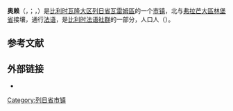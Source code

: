 {{noteTA|G1=比利时地名}}
{{Infobox Belgium municipality
|name             = 奥赖
|native_name      = <small>{{native name|fr|Oreye}}<br>{{native name|nl|Oerle}}</small>
|picture          = Oreye JPG02.jpg
|picture-legend   = 
|map              = Oreye Liège Belgium Map.svg
|map-legend       = 奥赖在[[列日省|列日省]]的位置
|arms             =
|flag             =
|region           = {{BE-REG-WAL}}
|community        = {{BE-FR}}
|province         = {{BE-PROV-LG}}
|arrondissement   = [[瓦雷姆區|瓦雷姆區]]
|nis              = 64056
|pyramid-date
|0-19=
|20-64
|65
|foreigners=
|foreigners-date
|mayor            = Jean-Marc Daerden (Ensemble)
|majority         = Ensemble
|postal-codes     = 4360
|telephone-area   = 019
|web              = [http://www.oreye.be/ www.oreye.be]
|coordinates      = {{coord|50|44|N|05|22|E|region:BE|display=inline,title}}
}}
'''奥赖'''（{{lang-fr|Oreye}}，{{IPA-fr|ɔʁɛj}}；{{lang-nl|Oerle}}，{{IPA-nl|ˈuːrlə|-|Nl-Oerle.ogg}}）是[[比利时|比利时]][[瓦隆大区|瓦隆大区]][[列日省|列日省]][[瓦雷姆區|瓦雷姆區]]的一个[[市镇_(比利时)|市镇]]，北与[[弗拉芒大區|弗拉芒大區]][[林堡省_(比利时)|林堡省]]接壤，通行[[法语|法语]]，是[[比利时法语社群|比利时法语社群]]的一部分，人口{{wikidata|property|normal+|P1082}}人（{{wikidata|qualifier|P1082|P585}}）。

== 参考文献 ==
{{Reflist}}

== 外部链接 ==
* {{Commons category-inline|Oreye}}

{{列日省市镇}}
{{Authority control}}
{{DEFAULTSORT:Oreye}}
[[Category:列日省市镇|Category:列日省市镇]]
{{Liege-geo-stub}}